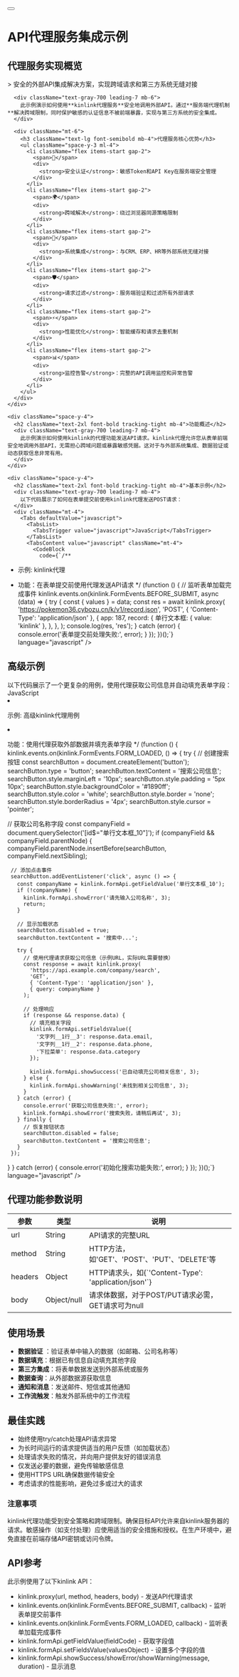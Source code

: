 
<div className="container py-6 lg:py-10">
  <div className="flex items-center gap-4 mb-8">
    <Link href="/examples">
      <Button variant="outline" size="icon">
        <ArrowLeft className="h-4 w-4" />
      </Button>
    </Link>
    <h1 className="text-3xl font-bold tracking-tight">API代理服务集成示例</h1>
  </div>

  <div className="my-8 space-y-8">
    <div className="space-y-4">
      <h2 className="text-2xl font-bold tracking-tight mb-4">代理服务实现概览</h2>
      <div className="bg-blue-50 border-l-4 border-blue-400 p-4 mb-6">
        > 安全的外部API集成解决方案，实现跨域请求和第三方系统无缝对接
      </div>

      <div className="text-gray-700 leading-7 mb-6">
        此示例演示如何使用**kinlink代理服务**安全地调用外部API。通过**服务端代理机制**解决跨域限制，同时保护敏感的认证信息不被前端暴露，实现与第三方系统的安全集成。
      </div>

      <div className="mt-6">
        <h3 className="text-lg font-semibold mb-4">代理服务核心优势</h3>
        <ul className="space-y-3 ml-4">
          <li className="flex items-start gap-2">
            <span>🔐</span>
            <div>
              <strong>安全认证</strong>：敏感Token和API Key在服务端安全管理
            </div>
          </li>
          <li className="flex items-start gap-2">
            <span>🌍</span>
            <div>
              <strong>跨域解决</strong>：绕过浏览器同源策略限制
            </div>
          </li>
          <li className="flex items-start gap-2">
            <span>🔗</span>
            <div>
              <strong>系统集成</strong>：与CRM、ERP、HR等外部系统无缝对接
            </div>
          </li>
          <li className="flex items-start gap-2">
            <span>🛡️</span>
            <div>
              <strong>请求过滤</strong>：服务端验证和过滤所有外部请求
            </div>
          </li>
          <li className="flex items-start gap-2">
            <span>⚡</span>
            <div>
              <strong>性能优化</strong>：智能缓存和请求去重机制
            </div>
          </li>
          <li className="flex items-start gap-2">
            <span>📊</span>
            <div>
              <strong>监控告警</strong>：完整的API调用监控和异常告警
            </div>
          </li>
        </ul>
      </div>
    </div>

    <div className="space-y-4">
      <h2 className="text-2xl font-bold tracking-tight mb-4">功能概述</h2>
      <div className="text-gray-700 leading-7 mb-4">
        此示例演示如何使用kinlink的代理功能发送API请求。kinlink代理允许您从表单前端安全地调用外部API，无需担心跨域问题或暴露敏感凭据。这对于与外部系统集成、数据验证或动态获取信息非常有用。
      </div>
    </div>

    <div className="space-y-4">
      <h2 className="text-2xl font-bold tracking-tight mb-4">基本示例</h2>
      <div className="text-gray-700 leading-7 mb-4">
        以下代码展示了如何在表单提交前使用kinlink代理发送POST请求：
      </div>
      <div className="mt-4">
        <Tabs defaultValue="javascript">
          <TabsList>
            <TabsTrigger value="javascript">JavaScript</TabsTrigger>
          </TabsList>
          <TabsContent value="javascript" className="mt-4">
            <CodeBlock 
              code={`/**
 * 示例: kinlink代理
 * 功能：在表单提交前使用代理发送API请求
 */
(function () {
  // 监听表单加载完成事件
  kinlink.events.on(kinlink.FormEvents.BEFORE_SUBMIT, async (data) => {
    try {
      const { values } = data;
      const res = await kinlink.proxy(
        'https://pokemon36.cybozu.cn/k/v1/record.json',
        'POST',
        { 'Content-Type': 'application/json' },
        {
          app: 187,
          record: {
            单行文本框: { value: 'kinlink' },
          },
        },
      );
      console.log(res, 'res');
    } catch (error) {
      console.error('表单提交前处理失败:', error);
    }
  });
})();`} 
              language="javascript" 
            />
          </TabsContent>
        </Tabs>
      </div>
    </div>

    <div className="space-y-4">
      <h2 className="text-2xl font-bold tracking-tight mb-4">高级示例</h2>
      <div className="text-gray-700 leading-7 mb-4">
        以下代码展示了一个更复杂的用例，使用代理获取公司信息并自动填充表单字段：
      </div>
      <div className="mt-4">
        <Tabs defaultValue="javascript">
          <TabsList>
            <TabsTrigger value="javascript">JavaScript</TabsTrigger>
          </TabsList>
          <TabsContent value="javascript" className="mt-4">
            <CodeBlock 
              code={`/**
 * 示例: 高级kinlink代理用例
 * 功能：使用代理获取外部数据并填充表单字段
 */
(function () {
  kinlink.events.on(kinlink.FormEvents.FORM_LOADED, () => {
    try {
      // 创建搜索按钮
      const searchButton = document.createElement('button');
      searchButton.type = 'button';
      searchButton.textContent = '搜索公司信息';
      searchButton.style.marginLeft = '10px';
      searchButton.style.padding = '5px 10px';
      searchButton.style.backgroundColor = '#1890ff';
      searchButton.style.color = 'white';
      searchButton.style.border = 'none';
      searchButton.style.borderRadius = '4px';
      searchButton.style.cursor = 'pointer';
      
      // 获取公司名称字段
      const companyField = document.querySelector('[id$="单行文本框_10"]');
      if (companyField && companyField.parentNode) {
        companyField.parentNode.insertBefore(searchButton, companyField.nextSibling);
        
        // 添加点击事件
        searchButton.addEventListener('click', async () => {
          const companyName = kinlink.formApi.getFieldValue('单行文本框_10');
          if (!companyName) {
            kinlink.formApi.showError('请先输入公司名称', 3);
            return;
          }
          
          // 显示加载状态
          searchButton.disabled = true;
          searchButton.textContent = '搜索中...';
          
          try {
            // 使用代理请求获取公司信息（示例URL，实际URL需要替换）
            const response = await kinlink.proxy(
              'https://api.example.com/company/search',
              'GET',
              { 'Content-Type': 'application/json' },
              { query: companyName }
            );
            
            // 处理响应
            if (response && response.data) {
              // 填充相关字段
              kinlink.formApi.setFieldsValue({
                '文字列__1行__3': response.data.email,
                '文字列__1行__2': response.data.phone,
                '下拉菜单': response.data.category
              });
              
              kinlink.formApi.showSuccess('已自动填充公司相关信息', 3);
            } else {
              kinlink.formApi.showWarning('未找到相关公司信息', 3);
            }
          } catch (error) {
            console.error('获取公司信息失败:', error);
            kinlink.formApi.showError('搜索失败，请稍后再试', 3);
          } finally {
            // 恢复按钮状态
            searchButton.disabled = false;
            searchButton.textContent = '搜索公司信息';
          }
        });
      }
    } catch (error) {
      console.error('初始化搜索功能失败:', error);
    }
  });
})();`} 
              language="javascript" 
            />
          </TabsContent>
        </Tabs>
      </div>
    </div>

    <div className="space-y-4">
      <h2 className="text-2xl font-bold tracking-tight mb-4">
        代理功能参数说明
      </h2>
      <div className="overflow-x-auto my-6">
        <table className="min-w-full border-collapse border border-gray-300 rounded-lg">
          <thead>
            <tr className="bg-gray-100">
              <th className="border border-gray-300 px-4 py-3 text-left font-semibold">
                参数
              </th>
              <th className="border border-gray-300 px-4 py-3 text-left font-semibold">
                类型
              </th>
              <th className="border border-gray-300 px-4 py-3 text-left font-semibold">
                说明
              </th>
            </tr>
          </thead>
          <tbody>
            <tr>
              <td className="border border-gray-300 px-4 py-3 font-mono text-sm">url</td>
              <td className="border border-gray-300 px-4 py-3">String</td>
              <td className="border border-gray-300 px-4 py-3">
                API请求的完整URL
              </td>
            </tr>
            <tr className="bg-gray-50">
              <td className="border border-gray-300 px-4 py-3 font-mono text-sm">method</td>
              <td className="border border-gray-300 px-4 py-3">String</td>
              <td className="border border-gray-300 px-4 py-3">
                HTTP方法，如'GET'、'POST'、'PUT'、'DELETE'等
              </td>
            </tr>
            <tr>
              <td className="border border-gray-300 px-4 py-3 font-mono text-sm">headers</td>
              <td className="border border-gray-300 px-4 py-3">Object</td>
              <td className="border border-gray-300 px-4 py-3">
                HTTP请求头，如{`'Content-Type': 'application/json'`}
              </td>
            </tr>
            <tr className="bg-gray-50">
              <td className="border border-gray-300 px-4 py-3 font-mono text-sm">body</td>
              <td className="border border-gray-300 px-4 py-3">
                Object/null
              </td>
              <td className="border border-gray-300 px-4 py-3">
                请求体数据，对于POST/PUT请求必需，GET请求可为null
              </td>
            </tr>
          </tbody>
        </table>
      </div>
    </div>

    <div className="space-y-4">
      <h2 className="text-2xl font-bold tracking-tight mb-4">使用场景</h2>
      <ul className="list-disc pl-6 space-y-3">
        <li className="leading-7">
          <strong>数据验证</strong>
          ：验证表单中输入的数据（如邮箱、公司名称等）
        </li>
        <li className="leading-7">
          <strong>数据填充</strong>：根据已有信息自动填充其他字段
        </li>
        <li className="leading-7">
          <strong>第三方集成</strong>：将表单数据发送到外部系统或服务
        </li>
        <li className="leading-7">
          <strong>数据查询</strong>：从外部数据源获取信息
        </li>
        <li className="leading-7">
          <strong>通知和消息</strong>：发送邮件、短信或其他通知
        </li>
        <li className="leading-7">
          <strong>工作流触发</strong>：触发外部系统中的工作流程
        </li>
      </ul>
    </div>

    <div className="space-y-4">
      <h2 className="text-2xl font-bold tracking-tight mb-4">最佳实践</h2>
      <ul className="list-disc pl-6 space-y-3">
        <li className="leading-7">始终使用try/catch处理API请求异常</li>
        <li className="leading-7">为长时间运行的请求提供适当的用户反馈（如加载状态）</li>
        <li className="leading-7">处理请求失败的情况，并向用户提供友好的错误消息</li>
        <li className="leading-7">仅发送必要的数据，避免传输敏感信息</li>
        <li className="leading-7">使用HTTPS URL确保数据传输安全</li>
        <li className="leading-7">考虑请求的性能影响，避免过多或过大的请求</li>
      </ul>
    </div>

    <div className="p-6 border rounded-lg bg-yellow-50 border-yellow-200 my-8">
      <h3 className="font-semibold text-yellow-800 mb-3">注意事项</h3>
      <div className="text-yellow-800 leading-7">
        kinlink代理功能受到安全策略和跨域限制。确保目标API允许来自kinlink服务器的请求。敏感操作（如支付处理）应使用适当的安全措施和授权。在生产环境中，避免直接在前端存储API密钥或访问令牌。
      </div>
    </div>

    <div className="space-y-4">
      <h2 className="text-2xl font-bold tracking-tight mb-4">API参考</h2>
      <div className="text-gray-700 leading-7 mb-4">此示例使用了以下kinlink API：</div>
      <ul className="list-disc pl-6 space-y-3">
        <li className="leading-7">
          kinlink.proxy(url, method, headers, body) - 发送API代理请求
        </li>
        <li className="leading-7">
          kinlink.events.on(kinlink.FormEvents.BEFORE_SUBMIT, callback) - 监听表单提交前事件
        </li>
        <li className="leading-7">
          kinlink.events.on(kinlink.FormEvents.FORM_LOADED, callback) - 监听表单加载完成事件
        </li>
        <li className="leading-7">
          kinlink.formApi.getFieldValue(fieldCode) - 获取字段值
        </li>
        <li className="leading-7">
          kinlink.formApi.setFieldsValue(valuesObject) - 设置多个字段的值
        </li>
        <li className="leading-7">
          kinlink.formApi.showSuccess/showError/showWarning(message, duration) - 显示消息
        </li>
      </ul>
    </div>
  </div>
</div> 